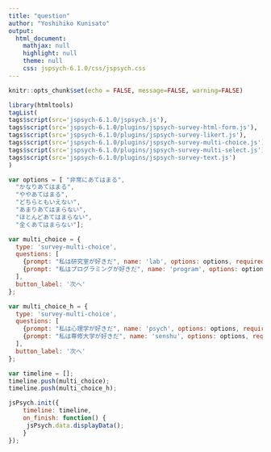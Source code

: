 ```yaml
---
title: "question"
author: "Yoshihiko Kunisato"
output:
  html_document:
    mathjax: null
    highlight: null
    theme: null
    css: jspsych-6.1.0/css/jspsych.css
---
```


```r
knitr::opts_chunk$set(echo = FALSE, message=FALSE, warning=FALSE)
```

```r
library(htmltools)
tagList(
tags$script(src='jspsych-6.1.0/jspsych.js'),
tags$script(src='jspsych-6.1.0/plugins/jspsych-survey-html-form.js'),
tags$script(src='jspsych-6.1.0/plugins/jspsych-survey-likert.js'),
tags$script(src='jspsych-6.1.0/plugins/jspsych-survey-multi-choice.js'),
tags$script(src='jspsych-6.1.0/plugins/jspsych-survey-multi-select.js'),
tags$script(src='jspsych-6.1.0/plugins/jspsych-survey-text.js')
)
```

```js
var options = [ "非常にあてはまる", 
  "かなりあてはまる", 
  "ややあてはまる", 
  "どちらともいえない",
  "あまりあてはまらない",
  "ほとんどあてはまらない",
  "全くあてはまらない"];

var multi_choice = {
  type: 'survey-multi-choice',
  questions: [
    {prompt: "私は研究室が好きだ", name: 'lab', options: options, required:true}, 
    {prompt: "私はプログラミングが好きだ", name: 'program', options: options, required: false}
  ],
  button_label: '次へ'
};

var multi_choice_h = {
  type: 'survey-multi-choice',
  questions: [
    {prompt: "私は心理学が好きだ", name: 'psych', options: options, required: true, horizontal: true}, 
    {prompt: "私は専修大学が好きだ", name: 'senshu', options: options, required: false, horizontal: true}
  ],
  button_label: '次へ'
};

var timeline = [];
timeline.push(multi_choice);
timeline.push(multi_choice_h);

jsPsych.init({
    timeline: timeline,
    on_finish: function() {
     jsPsych.data.displayData();
    }
});
```

